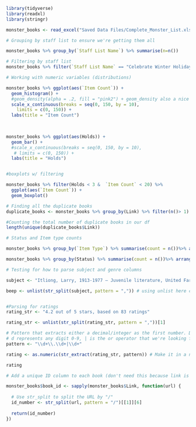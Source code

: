 ```r
library(tidyverse)
library(readxl)
library(stringr)

monster_books <- read_excel("Saved Data Files/Complete_Monster_List.xlsx")
```


```r
# Grouping by staff list to ensure we're getting them all 

monster_books %>% group_by(`Staff List Name`) %>% summarise(n=n())

```


```r
# Filtering by staff list 
monster_books %>% filter(`Staff List Name` == "Celebrate Winter Holidays!")
```


```r
# Working with numeric variables (distributions)

monster_books %>% ggplot(aes(`Item Count`)) + 
  geom_histogram() +
  #geom_density(alpha = .2, fill = "pink2") + geom_density also a nice way to visualize distribution
  scale_x_continuous(breaks = seq(0, 150, by = 10),
    limits = c(0, 150)) +
  labs(title = "Item Count")

  
  
monster_books %>% ggplot(aes(Holds)) + 
  geom_bar() +
  #scale_x_continuous(breaks = seq(0, 150, by = 10),
   # limits = c(0, 150)) +
  labs(title = "Holds")


#boxplots w/ filtering 

monster_books %>% filter(Holds < 3 &  `Item Count` < 20) %>%  
  ggplot(aes(`Item Count`)) + 
  geom_boxplot() 

```





```r
# Finding all the duplicate books 
duplicate_books <- monster_books %>% group_by(Link) %>% filter(n()> 1) %>% summarise(Title, `Item Type`, `Staff List Name`, SL_Link, n = n())

#Counting the total number of duplicate books in our df 
length(unique(duplicate_books$Link))

```


```r
# Status and Item type counts 

monster_books %>% group_by(`Item Type`) %>% summarise(count = n())%>% arrange(desc(count))

monster_books %>% group_by(Status) %>% summarise(count = n())%>% arrange(desc(count))
```


```r
# Testing for how to parse subject and genre columns 

subject <- "Itliong, Larry, 1913-1977 — Juvenile literature, United Farm Workers of America — History — Juvenile literature, Labor leaders — United States — Biography — Juvenile literature, Filipino Americans — Biography — Juvenile literature, Agricultural laborers — Labor unions — United States — History — Biography — Juvenile literature, Discrimination - Kids, Southern Asian/Indian - Kids, Asian American - Kids"

beep <- unlist(str_split(subject, pattern = ",")) # using unlist here creates a character vector from a list (simpler indexing)


#Parsing for ratings 
rating_str <- "4.2 out of 5 stars, based on 83 ratings"

rating_str <- unlist(str_split(rating_str, pattern = ","))[1]

# Pattern that extracts either a decimal/integer as the first number. Don't need second number because it's always 5
# d represents any digit 0-9, | is the or operator that we're looking for a decimal or integer.
pattern <- "\\d+\\.\\d+|\\d+" 

rating <- as.numeric(str_extract(rating_str, pattern)) # Make it in a numeric variable because why not?

rating
```






```r
# Add a unique ID column to each book (don't need this because link is unique)

monster_books$book_id <- sapply(monster_books$Link, function(url) {
  
  # Use str_split to split the URL by "/"
  id_number <- str_split(url, pattern = "/")[[1]][6]
  
  return(id_number)
})
```